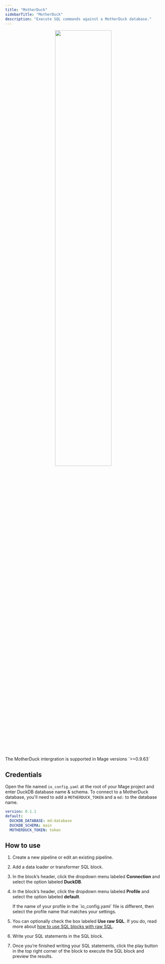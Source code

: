 ```yaml
---
title: "MotherDuck"
sidebarTitle: "MotherDuck"
description: "Execute SQL commands against a MotherDuck database."
---
```

<div align="center">
<img src="https://github.com/mage-ai/mage-ai/assets/59450879/0e410c12-73a0-43d8-97fe-396772d2767b" width="60%"/>
</div>

<Note>
The MotherDuck intergration is supported in Mage versions `>=0.9.63`
</Note>

## Credentials

Open the file named `io_config.yaml` at the root of your Mage project and enter DuckDB database name & schema. 
To connect to a MotherDuck database, you'll need to add a `MOTHERDUCK_TOKEN` and a `md:` to the database name.

```yaml
version: 0.1.1
default:
  DUCKDB_DATABASE: md:database
  DUCKDB_SCHEMA: main
  MOTHERDUCK_TOKEN: token
```

## How to use

1. Create a new pipeline or edit an existing pipeline.

1. Add a data loader or transformer SQL block.

1. In the block’s header, click the dropdown menu labeled <b>Connection</b> and select the option
labeled <b>DuckDB</b>.

1. In the block’s header, click the dropdown menu labeled <b>Profile</b> and select the option
labeled <b>default</b>.

    <Note>
        If the name of your profile in the `io_config.yaml` file is different,
        then select the profile name that matches your settings.
    </Note>

1. You can optionally check the box labeled <b>Use raw SQL</b>.
If you do, read more about [how to use SQL blocks with raw SQL](/guides/blocks/sql-blocks#using-raw-sql).

1. Write your SQL statements in the SQL block.

1. Once you’re finished writing your SQL statements,
click the play button in the top right corner of the block to execute the SQL block and preview
the results.
